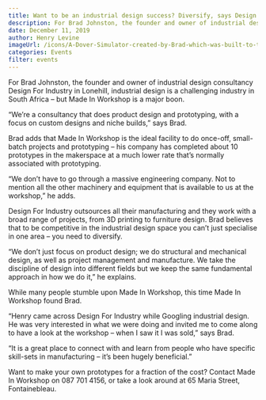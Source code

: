```yaml
---
title: Want to be an industrial design success? Diversify, says Design For Industry’s Brad Johnston
description: For Brad Johnston, the founder and owner of industrial design consultancy Design For Industry in Lonehill, industrial design is a challenging industry in South Africa – but Made In Workshop is a major boon.
date: December 11, 2019
author: Henry Levine
imageUrl: /icons/A-Dover-Simulator-created-by-Brad-which-was-built-to-train-student-operators-on-the-mines.webp
categories: Events
filter: events
---
```

For Brad Johnston, the founder and owner of industrial design consultancy Design For Industry in Lonehill, industrial design is a challenging industry in South Africa – but Made In Workshop is a major boon.

“We’re a consultancy that does product design and prototyping, with a focus on custom designs and niche builds,” says Brad.

Brad adds that Made In Workshop is the ideal facility to do once-off, small-batch projects and prototyping – his company has completed about 10 prototypes in the makerspace at a much lower rate that’s normally associated with prototyping.

“We don’t have to go through a massive engineering company. Not to mention all the other machinery and equipment that is available to us at the workshop,” he adds.

Design For Industry outsources all their manufacturing and they work with a broad range of projects, from 3D printing to furniture design. Brad believes that to be competitive in the industrial design space you can’t just specialise in one area – you need to diversify.
 
“We don’t just focus on product design; we do structural and mechanical design, as well as project management and manufacture. We take the discipline of design into different fields but we keep the same fundamental approach in how we do it,” he explains.

While many people stumble upon Made In Workshop, this time Made In Workshop found Brad.

“Henry came across Design For Industry while Googling industrial design. He was very interested in what we were doing and invited me to come along to have a look at the workshop – when I saw it I was sold,” says Brad.

“It is a great place to connect with and learn from people who have specific skill-sets in manufacturing – it’s been hugely beneficial.”

Want to make your own prototypes for a fraction of the cost? Contact Made In Workshop on 087 701 4156, or take a look around at 65 Maria Street, Fontainebleau.